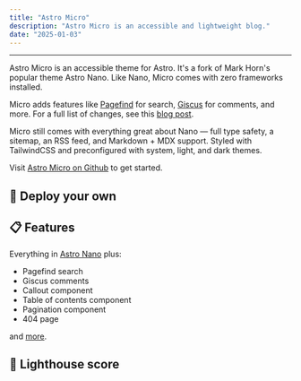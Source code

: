 ```yaml
---
title: "Astro Micro"
description: "Astro Micro is an accessible and lightweight blog."
date: "2025-01-03"
---
```



---

<MdxPublicImage src="/projects/astro-micro/astro-micro.jpg"  />

Astro Micro is an accessible theme for Astro. It's a fork of Mark Horn's popular theme Astro Nano. Like Nano, Micro comes with zero frameworks installed.

Micro adds features like [Pagefind](https://pagefind.app) for search, [Giscus](https://giscus.app) for comments, and more. For a full list of changes, see this [blog post](/blog/00-micro-changelog).

Micro still comes with everything great about Nano — full type safety, a sitemap, an RSS feed, and Markdown + MDX support. Styled with TailwindCSS and preconfigured with system, light, and dark themes.

Visit [Astro Micro on Github](https://github.com/trevortylerlee/astro-micro) to get started.

## 🚀 Deploy your own

<div class="flex gap-2">
  <a target="_blank" aria-label="Deploy with Vercel" href="https://vercel.com/new/clone?repository-url=https://github.com/trevortylerlee/astro-micro">
    <MdxPublicImage src="/projects/deploy_vercel.svg"  />
  </a>
  <a target="_blank" aria-label="Deploy with Netlify" href="https://app.netlify.com/start/deploy?repository=https://github.com/trevortylerlee/astro-micro">
    <MdxPublicImage src="/projects/deploy_netlify.svg"  />
  </a>
</div>

## 📋 Features

Everything in [Astro Nano](https://github.com/markhorn-dev/astro-nano) plus:

- Pagefind search
- Giscus comments
- Callout component
- Table of contents component
- Pagination component
- 404 page

and [more](/blog/00-micro-changelog).

## 💯 Lighthouse score

<MdxPublicImage src="/projects/astro-micro/astro-micro-lighthouse.jpg"  />
